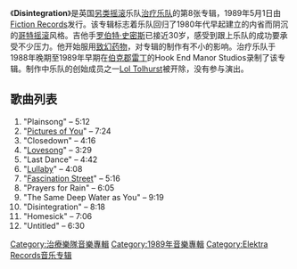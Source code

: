 {{Infobox album
| Name        = Disintegration
| Type        = studio
| Artist      = [[治疗乐队|治疗乐队]]
| Cover       =
| Released    = 1989年5月1日
| Recorded    = 1988年11月 – 1989年2月在雷丁的Hook End Manor Studios
| Genre       = [[哥特摇滚|哥特摇滚]]
| Length      = 71:47
| Label       = [[Fiction_Records|Fiction]] (UK)<br>[[Elektra_Records|Elektra]] <small>(U.S. original release)</small><br>[[Rhino_Records|Rhino]] <small>(2010 reissue)</small>
| Producer    = [[戴维·M·艾伦|戴维·M·艾伦]]、[[罗伯特·史密斯_(音乐人)|罗伯特·史密斯]]
| Last album  = ''[[Kiss_Me,_Kiss_Me,_Kiss_Me|Kiss Me, Kiss Me, Kiss Me]]'' <br /> (1987)
| This album  = '''''Disintegration''''' <br /> (1989)
| Next album  = ''[[Wish_(The_Cure_album)|Wish]]'' <br /> (1992)
| Misc        =
  {{Singles
  | Name          = Disintegration
  | Type          = studio
  | single 1      = [[Lullaby_(The_Cure_song)|Lullaby]]
  | single 1 date = 1989年4月10日
  | single 2      = [[Fascination_Street|Fascination Street]]
  | single 2 date = 1989年4月
  | single 3      = [[Lovesong_(The_Cure_song)|Lovesong]]
  | single 3 date = 1989年8月21日
  | single 4      = [[Pictures_of_You_(The_Cure_song)|Pictures of You]]
  | single 4 date = 1990年3月19日
  }}
}}
《'''Disintegration'''》是英国[[另类摇滚|另类摇滚]]乐队[[治疗乐队|治疗乐队]]的第8张专辑，1989年5月1日由[[Fiction_Records|Fiction Records]]发行。该专辑标志着乐队回归了1980年代早起建立的内省而阴沉的[[哥特摇滚|哥特摇滚]]风格。吉他手[[罗伯特·史密斯_(音乐人)|罗伯特·史密斯]]已接近30岁，感受到跟上乐队的成功要承受不少压力。他开始服用[[致幻药物|致幻药物]]，对专辑的制作有不小的影响。治疗乐队于1988年晚期至1989年早期在[[伯克郡|伯克郡]][[雷丁|雷丁]]的Hook End Manor Studios录制了该专辑。制作中乐队的创始成员之一[[Lol_Tolhurst|Lol Tolhurst]]被开除，没有参与演出。

== 歌曲列表 ==
#"Plainsong" – 5:12
#"[[Pictures_of_You_(The_Cure_song)|Pictures of You]]" – 7:24
#"Closedown" – 4:16
#"[[Lovesong_(The_Cure_song)|Lovesong]]" – 3:29
#"Last Dance" – 4:42
#"[[Lullaby_(The_Cure_song)|Lullaby]]" – 4:08
#"[[Fascination_Street|Fascination Street]]" – 5:16
#"Prayers for Rain" – 6:05
#"The Same Deep Water as You" – 9:19
#"Disintegration" – 8:18
#"Homesick" – 7:06
#"Untitled" – 6:30

[[Category:治療樂隊音樂專輯|Category:治療樂隊音樂專輯]]
[[Category:1989年音樂專輯|Category:1989年音樂專輯]]
[[Category:Elektra_Records音乐专辑|Category:Elektra Records音乐专辑]]